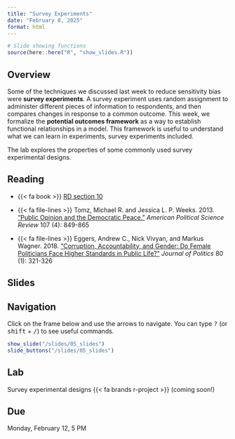 ```yaml
---
title: "Survey Experiments"
date: "February 8, 2025"
format: html
---
```


```r
# Slide showing functions
source(here::here("R", "show_slides.R"))
```

## Overview

Some of the techniques we discussed last week to reduce sensitivity bias were **survey experiments**. A survey experiment uses random assignment to administer different pieces of information to respondents, and then compares changes in response to a common outcome. This week, we formalize the **potential outcomes framework** as a way to establish functional relationships in a model. This framework is useful to understand what we can learn in experiments, survey experiments included.

The lab explores the properties of some commonly used survey experimental designs.

## Reading

-   {{< fa book >}} [RD section 10](https://book.declaredesign.org/declaration-diagnosis-redesign/diagnosing-designs.html)

-   {{< fa file-lines >}} Tomz, Michael R. and Jessica L. P. Weeks. 2013. [“Public Opinion and the Democratic Peace.”](https://doi.org/10.1017/S0003055413000488) *American Political Science Review* 107 (4): 849-865

-   {{< fa file-lines >}} Eggers, Andrew C., Nick Vivyan, and Markus Wagner. 2018. [“Corruption, Accountability, and Gender: Do Female Politicians Face Higher Standards in Public Life?”](https://doi.org/10.1086/694649) *Journal of Politics* 80 (1): 321-326

## Slides

::: callout-tip
## Navigation

Click on the frame below and use the arrows to navigate. You can type <kbd class="text-info">?</kbd> (or <kbd class="text-info">shift</kbd> + <kbd class="text-info">/</kbd>) to see useful commands.
:::

```r
show_slide("/slides/05_slides")
slide_buttons("/slides/05_slides")
```

## Lab

Survey experimental designs {{< fa brands r-project >}} (coming soon!)

::: callout-warning
## Due

Monday, February 12, 5 PM
:::
